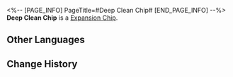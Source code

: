 <%-- [PAGE_INFO]
PageTitle=#Deep Clean Chip#
[END_PAGE_INFO] --%>
{{Item Infobox
|id          = 250232
|image       = Item Deep Clean Chip.png
|type        = Expansion Chip
|invCategory = 
|rarity      = 3
|effect      = At the end of the turn, removes all debuffs from the wearer, and removes 1 debuff from each of the other allies.
|description = A game item in Aetherium Wars. Aether Spirits will gain a special enhanced ability after equipping it.
}}
'''Deep Clean Chip''' is a [[Expansion Chip]].

==Other Languages==
{{Other Languages
|en   = Deep Clean Chip
|zhs  = 全盘杀毒芯片
|zht  = 全盤殺毒晶片
|ja   = チップ「アンチウイルス」
|ko   = 완벽 제거 칩
|es   = Chip de limpieza a fondo
|fr   = Puce de nettoyage en profondeur
|ru   = Чип глубокой очистки
|th   = ชิปขจัดราบคาบ
|vi   = Chip Quét Sâu Virus
|de   = Chip: Tiefenreinigung
|id   = Deep Clean Chip
|pt   = Chip de Varredura Profunda
}}

==Change History==
{{Change History|2.0}}